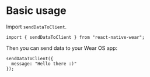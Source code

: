 
# Basic usage

Import `sendDataToClient`.

```tsx
import { sendDataToClient } from "react-native-wear";
```

Then you can send data to your Wear OS app:

```tsx
sendDataToClient({
  message: "Hello there :)"
});
```
